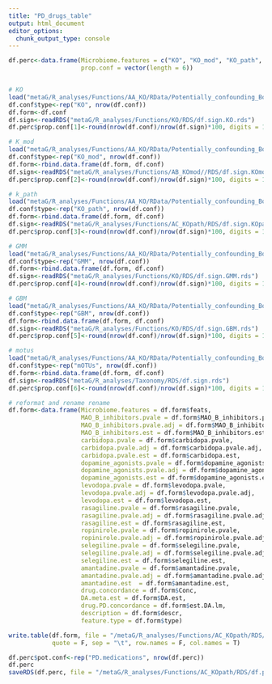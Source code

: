 ```yaml
---
title: "PD_drugs_table"
output: html_document
editor_options: 
  chunk_output_type: console
---
```


```r
df.perc<-data.frame(Microbiome.features = c("KO", "KO_mod", "KO_path", "GMM", "GBM", "mOTUs"),
                    prop.conf = vector(length = 6))


# KO
load("metaG/R_analyses/Functions/AA_KO/RData/Potentially_confounding_Boktor_KO_lmm.RData")
df.conf$type<-rep("KO", nrow(df.conf))
df.form<-df.conf
df.sign<-readRDS("metaG/R_analyses/Functions/KO/RDS/df.sign.KO.rds")
df.perc$prop.conf[1]<-round(nrow(df.conf)/nrow(df.sign)*100, digits = 1)

# K_mod
load("metaG/R_analyses/Functions/AA_KO/RData/Potentially_confounding_Boktor_KOm_lmm.RData")
df.conf$type<-rep("KO_mod", nrow(df.conf))
df.form<-rbind.data.frame(df.form, df.conf)
df.sign<-readRDS("metaG/R_analyses/Functions/AB_KOmod//RDS/df.sign.KOmod.rds")
df.perc$prop.conf[2]<-round(nrow(df.conf)/nrow(df.sign)*100, digits = 1)

# k_path
load("metaG/R_analyses/Functions/AA_KO/RData/Potentially_confounding_Boktor_KOp_lmm.RData")
df.conf$type<-rep("KO_path", nrow(df.conf))
df.form<-rbind.data.frame(df.form, df.conf)
df.sign<-readRDS("metaG/R_analyses/Functions/AC_KOpath/RDS/df.sign.KOpath.rds")
df.perc$prop.conf[3]<-round(nrow(df.conf)/nrow(df.sign)*100, digits = 1)

# GMM
load("metaG/R_analyses/Functions/AA_KO/RData/Potentially_confounding_Boktor_GMM_lmm.RData")
df.conf$type<-rep("GMM", nrow(df.conf))
df.form<-rbind.data.frame(df.form, df.conf)
df.sign<-readRDS("metaG/R_analyses/Functions/KO/RDS/df.sign.GMM.rds")
df.perc$prop.conf[4]<-round(nrow(df.conf)/nrow(df.sign)*100, digits = 1)

# GBM
load("metaG/R_analyses/Functions/AA_KO/RData/Potentially_confounding_Boktor_GBM_lmm.RData")
df.conf$type<-rep("GBM", nrow(df.conf))
df.form<-rbind.data.frame(df.form, df.conf)
df.sign<-readRDS("metaG/R_analyses/Functions/KO/RDS/df.sign.GBM.rds")
df.perc$prop.conf[5]<-round(nrow(df.conf)/nrow(df.sign)*100, digits = 1)

# motus
load("metaG/R_analyses/Functions/AA_KO/RData/Potentially_confounding_Boktor_tax_lmm.RData")
df.conf$type<-rep("mOTUs", nrow(df.conf))
df.form<-rbind.data.frame(df.form, df.conf)
df.sign<-readRDS("metaG/R_analyses/Taxonomy/RDS/df.sign.rds")
df.perc$prop.conf[6]<-round(nrow(df.conf)/nrow(df.sign)*100, digits = 1)

# reformat and rename rename
df.form<-data.frame(Microbiome.features = df.form$feats,
                    MAO_B_inhibitors.pvale = df.form$MAO_B_inhibitors.pvale,
                    MAO_B_inhibitors.pvale.adj = df.form$MAO_B_inhibitors.pvale.adj,
                    MAO_B_inhibitors.est = df.form$MAO_B_inhibitors.est,
                    carbidopa.pvale = df.form$carbidopa.pvale,
                    carbidopa.pvale.adj = df.form$carbidopa.pvale.adj,
                    carbidopa.pvale.est = df.form$carbidopa.est,
                    dopamine_agonists.pvale = df.form$dopamine_agonists.pvale,
                    dopamine_agonists.pvale.adj = df.form$dopamine_agonists.pvale.adj,
                    dopamine_agonists.est = df.form$dopamine_agonists.est,
                    levodopa.pvale = df.form$levodopa.pvale,
                    levodopa.pvale.adj = df.form$levodopa.pvale.adj,
                    levodopa.est = df.form$levodopa.est,
                    rasagiline.pvale = df.form$rasagiline.pvale,
                    rasagiline.pvale.adj = df.form$rasagiline.pvale.adj,
                    rasagiline.est = df.form$rasagiline.est,
                    ropinirole.pvale = df.form$ropinirole.pvale,
                    ropinirole.pvale.adj = df.form$ropinirole.pvale.adj,
                    selegiline.pvale = df.form$selegiline.pvale,
                    selegiline.pvale.adj = df.form$selegiline.pvale.adj,
                    selegiline.est = df.form$selegiline.est,
                    amantadine.pvale = df.form$amantadine.pvale,
                    amantadine.pvale.adj = df.form$amantadine.pvale.adj,
                    amantadine.est  = df.form$amantadine.est,
                    drug.concordance = df.form$Conc,
                    DA.meta.est = df.form$DA.est,
                    drug.PD.concordance = df.form$est.DA.lm,
                    description = df.form$descr,
                    feature.type = df.form$type)

write.table(df.form, file = "/metaG/R_analyses/Functions/AC_KOpath/RDS/PD.drug.confund.lmm.txt", 
            quote = F, sep = "\t", row.names = F, col.names = T)

df.perc$pot.conf<-rep("PD.medications", nrow(df.perc))
df.perc
saveRDS(df.perc, file = "/metaG/R_analyses/Functions/AC_KOpath/RDS/df.perc.pd.drugs.lmm.rds")
```


